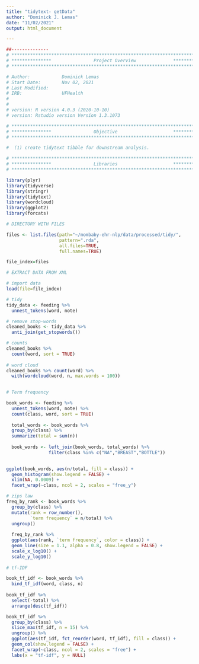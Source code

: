 ```yaml
---
title: "tidytext- getData"
author: "Dominick J. Lemas"
date: "11/02/2021"
output: html_document

---
```


```r
##-------------- 
# **************************************************************************** #
# ***************                Project Overview              *************** #
# **************************************************************************** #

# Author:            Dominick Lemas 
# Start Date:        Nov 02, 2021 
# Last Modified:     
# IRB:               UFHealth  
#                    
#
# version: R version 4.0.3 (2020-10-10)
# version: Rstudio version Version 1.3.1073 

# **************************************************************************** #
# ***************                Objective                     *************** #
# **************************************************************************** #

#  (1) create tidytext tibble for downstream analysis. 


```


```r

# **************************************************************************** #
# ***************                Libraries                     *************** #
# **************************************************************************** #

library(plyr)
library(tidyverse)
library(stringr)
library(tidytext)
library(wordcloud)
library(ggplot2)
library(forcats)

```


```r

# DIRECTORY WITH FILES

files <- list.files(path="~/mombaby-ehr-nlp/data/processed/tidy/", 
                    pattern=".rda", 
                    all.files=TRUE,
                    full.names=TRUE)

file_index=files

# EXTRACT DATA FROM XML

# import data
load(file=file_index) 

# tidy
tidy_data <- feeding %>%
  unnest_tokens(word, note)

# remove stop-words
cleaned_books <- tidy_data %>%
  anti_join(get_stopwords())

# counts
cleaned_books %>%
  count(word, sort = TRUE)   
  
# word cloud
cleaned_books %>% count(word) %>%
  with(wordcloud(word, n, max.words = 100))
                              
```

```r

# Term frequency

book_words <- feeding %>%
  unnest_tokens(word, note) %>%
  count(class, word, sort = TRUE)
  
  total_words <- book_words %>% 
  group_by(class) %>% 
  summarize(total = sum(n))
  
  book_words <- left_join(book_words, total_words) %>%
                filter(class %in% c("NA","BREAST","BOTTLE"))
                

ggplot(book_words, aes(n/total, fill = class)) +
  geom_histogram(show.legend = FALSE) +
  xlim(NA, 0.0009) +
  facet_wrap(~class, ncol = 2, scales = "free_y")

# zips law
freq_by_rank <- book_words %>% 
  group_by(class) %>% 
  mutate(rank = row_number(), 
         `term frequency` = n/total) %>%
  ungroup()
  
  freq_by_rank %>% 
  ggplot(aes(rank, `term frequency`, color = class)) + 
  geom_line(size = 1.1, alpha = 0.8, show.legend = FALSE) + 
  scale_x_log10() +
  scale_y_log10()
  
# tf-IDF

book_tf_idf <- book_words %>%
  bind_tf_idf(word, class, n)
  
book_tf_idf %>%
  select(-total) %>%
  arrange(desc(tf_idf))

book_tf_idf %>%
  group_by(class) %>%
  slice_max(tf_idf, n = 15) %>%
  ungroup() %>%
  ggplot(aes(tf_idf, fct_reorder(word, tf_idf), fill = class)) +
  geom_col(show.legend = FALSE) +
  facet_wrap(~class, ncol = 2, scales = "free") +
  labs(x = "tf-idf", y = NULL)


```
